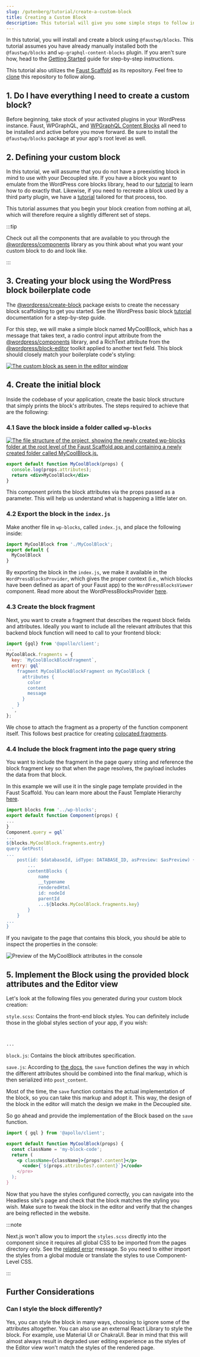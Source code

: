 ```yaml
---
slug: /gutenberg/tutorial/create-a-custom-block
title: Creating a Custom Block
description: This tutorial will give you some simple steps to follow in order to build your own completely custom block
---
```


In this tutorial, you will install and create a block using `@faustwp/blocks`.
This tutorial assumes you have already manually installed both the `@faustwp/blocks` and `wp-graphql-content-blocks` plugin. If you aren't sure how, head to the [Getting Started](/docs/gutenberg/getting-started) guide for step-by-step instructions.

This tutorial also utilizes the [Faust Scaffold](http://localhost:3000/blog/sprint-24-update#faustjs-scaffold) as its repository. Feel free to [clone](https://github.com/wpengine/faust-scaffold) this repository to follow along.

## 1. Do I have everything I need to create a custom block?

Before beginning, take stock of your activated plugins in your WordPress instance. Faust, WPGraphQL, and [WPGraphQL Content Blocks](/docs/gutenberg/wp-graphql-content-blocks.mdx) all need to be installed and active before you move forward. Be sure to install the `@faustwp/blocks` package at your app's root level as well.

## 2. Defining your custom block

In this tutorial, we will assume that you do not have a preexisting block in mind to use with your Decoupled site. If you have a block you want to emulate from the WordPress core blocks library, head to our [tutorial](/docs/gutenberg/tutorial/create-a-block-from-wordpress-core.mdx) to learn how to do exactly that. Likewise, if you need to recreate a block used by a third party plugin, we have a [tutorial](/docs/gutenberg/tutorial/create-a-block-from-third-party.mdx) tailored for that process, too.

This tutorial assumes that you begin your block creation from nothing at all, which will therefore require a slightly different set of steps. 

:::tip 

Check out all the components that are available to you through the [@wordpress/components](https://developer.wordpress.org/block-editor/reference-guides/packages/packages-components/) library as you think about what you want your custom block to do and look like. 

:::

## 3. Creating your block using the WordPress block boilerplate code

The [@wordpress/create-block](https://www.npmjs.com/package/@wordpress/create-block) package exists to create the necessary block scaffolding to get you started. See the WordPress basic block [tutorial](https://developer.wordpress.org/block-editor/how-to-guides/block-tutorial/) documentation for a step-by-step guide.

For this step, we will make a simple block named MyCoolBlock, which has a message that takes text, a radio control input attribute from the [@wordpress/components](https://wordpress.github.io/gutenberg/?path=/story/components-radiocontrol--default) library, and a RichText attribute from the [@wordpress/block-editor](https://developer.wordpress.org/block-editor/reference-guides/richtext/) toolkit applied to another text field. This block should closely match your boilerplate code's styling:


<a href="/docs/img/custom-block-in-editor.png" target="_blank">
  <img
    src="/docs/img/custom-block-in-editor.png"
    alt="The custom block as seen in the editor window"
  />
</a>

## 4. Create the initial block

Inside the codebase of your application, create the basic block structure that simply prints the block's attributes.
The steps required to achieve that are the following:

### 4.1 Save the block inside a folder called `wp-blocks`

<a href="/docs/img/creating-wp-blocks-folder.png" target="_blank">
  <img
    src="/docs/img/creating-wp-blocks-folder.png"
    alt="The file structure of the project, showing the newly created wp-blocks folder at the root level of the Faust Scaffold app and containing a newly created folder called MyCoolBlock.js."
  />
</a>

```jsx title="wp-blocks/MyCoolBlock.js"
export default function MyCoolBlock(props) {
  console.log(props.attributes);
  return <div>MyCoolBlock</div>
}
```

This component prints the block attributes via the props passed as a parameter. This will help us understand what is happening a little later on.

### 4.2 Export the block in the `index.js`

Make another file in `wp-blocks`, called `index.js`, and place the following inside:

```jsx title="wp-blocks/index.js"
import MyCoolBlock from './MyCoolBlock';
export default {
  MyCoolBlock
}
```

By exporting the block in the `index.js`, we make it available in the `WordPressBlocksProvider`, which gives the proper context (i.e., which blocks have been defined as apart of your Faust app) to the `WordPressBlocksViewer` component. Read more about the WordPressBlocksProvider [here](http://localhost:3000/docs/reference/WordPressBlocksProvider). 

### 4.3 Create the block fragment

Next, you want to create a fragment that describes the request block fields and attributes. Ideally you want to include all the relevant attributes that this backend block function will need to call to your frontend block:

```jsx title="wp-blocks/MyCoolBlock.js" {1}
import {gql} from '@apollo/client';
...
MyCoolBlock.fragments = {
  key: `MyCoolBlockBlockFragment`,
  entry: gql`
    fragment MyCoolBlockBlockFragment on MyCoolBlock {
      attributes {
        color
        content
        message
      }
    }
  `,
};
```
We chose to attach the fragment as a property of the function component itself. This follows best practice for creating [colocated fragments](https://www.apollographql.com/docs/react/data/fragments/#creating-colocated-fragments).

### 4.4 Include the block fragment into the page query string

You want to include the fragment in the page query string and reference the block fragment key so that when the page resolves, the payload includes the data from that block.

In this example we will use it in the single page template provided in the Faust Scaffold. You can learn more about the Faust Template Hierarchy [here](/docs/templates).

```jsx {1,7,18} title="wp-templates/single.js"
import blocks from '../wp-blocks';
export default function Component(props) {
...
}
Component.query = gql`
...
${blocks.MyCoolBlock.fragments.entry}
query GetPost(
...
	post(id: $databaseId, idType: DATABASE_ID, asPreview: $asPreview) {
		...
		contentBlocks {
			name
			__typename
			renderedHtml
			id: nodeId
			parentId
			...${blocks.MyCoolBlock.fragments.key}
      	}
	}
...
}
```

If you navigate to the page that contains this block, you should be able to inspect the properties in the console:



<img
    src="/docs/img/mycoolblock-attributes.png"
    alt="Preview of the MyCoolBlock attributes in the console"
  />

## 5. Implement the Block using the provided block attributes and the Editor view

Let's look at the following files you generated during your custom block creation:

`style.scss`: Contains the front-end block styles. You can definitely include those in the global styles section of your app, if you wish:

```scss title="style.scss"


...
```

`block.js`: Contains the block attributes specification.

`save.js`: According to [the docs](https://developer.wordpress.org/block-editor/reference-guides/block-api/block-edit-save/#save),
the `save` function defines the way in which the different attributes should be combined into the final markup, which is then serialized into `post_content`.

Most of the time, the `save` function contains the actual implementation of the block, so you can take this markup and adopt it. This way, the design of the block in the editor will match the design we make in the Decoupled site.

So go ahead and provide the implementation of the Block based on the `save` function. 

```jsx title="wp-blocks/MyCoolBlock.js" {6}
import { gql } from '@apollo/client';

export default function MyCoolBlock(props) {
  const className = 'my-block-code';
  return (
    <p className={className}>{props?.content}</p>
      <code>{`${props.attributes?.content}`}</code>
    </pre>
  );
}
```



Now that you have the styles configured correctly, you can navigate into the Headless site's page and check that the block matches the styling you wish. Make sure to tweak the block in the editor and verify that the changes are being reflected in the website.

:::note

Next.js won't allow you to import the `styles.scss` directly into the component since it requires all
global CSS to be imported from the pages directory only. See the [related error](https://nextjs.org/docs/messages/css-global) message.
So you need to either import the styles from a global module or translate the styles to use Component-Level CSS.

:::

## Further Considerations

### Can I style the block differently?

Yes, you can style the block in many ways, choosing to ignore some of the attributes altogether.
You can also use an external React Library to style the block. For example, use Material UI or ChakraUI.
Bear in mind that this will almost always result in degraded user editing experience as the styles of the Editor view won't match the styles of the rendered page.






